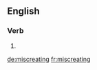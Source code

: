 ==English==

===Verb===
{{head|en}}

# {{present participle of|miscreate}}

[[de:miscreating]]
[[fr:miscreating]]